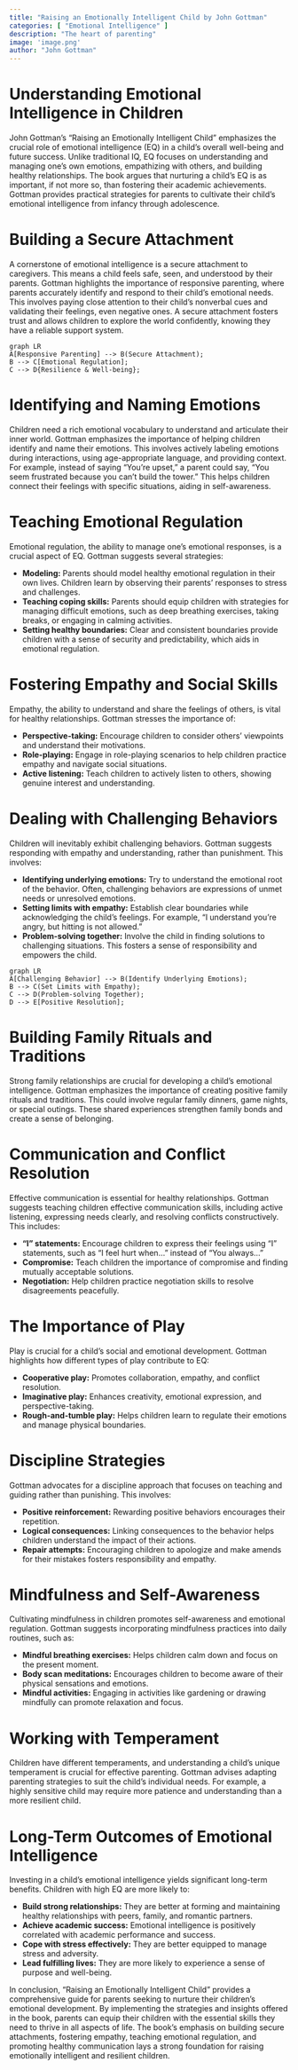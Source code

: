 ```yaml
---
title: "Raising an Emotionally Intelligent Child by John Gottman"
categories: [ "Emotional Intelligence" ]
description: "The heart of parenting"
image: 'image.png'
author: "John Gottman"
---
```

# Understanding Emotional Intelligence in Children

John Gottman's "Raising an Emotionally Intelligent Child" emphasizes the crucial role of emotional intelligence (EQ) in a child's overall well-being and future success.  Unlike traditional IQ, EQ focuses on understanding and managing one's own emotions, empathizing with others, and building healthy relationships.  The book argues that nurturing a child's EQ is as important, if not more so, than fostering their academic achievements.  Gottman provides practical strategies for parents to cultivate their child's emotional intelligence from infancy through adolescence.

# Building a Secure Attachment

A cornerstone of emotional intelligence is a secure attachment to caregivers.  This means a child feels safe, seen, and understood by their parents.  Gottman highlights the importance of responsive parenting, where parents accurately identify and respond to their child's emotional needs. This involves paying close attention to their child's nonverbal cues and validating their feelings, even negative ones.  A secure attachment fosters trust and allows children to explore the world confidently, knowing they have a reliable support system.

```mermaid
graph LR
A[Responsive Parenting] --> B(Secure Attachment);
B --> C[Emotional Regulation];
C --> D{Resilience & Well-being};
```

# Identifying and Naming Emotions

Children need a rich emotional vocabulary to understand and articulate their inner world.  Gottman emphasizes the importance of helping children identify and name their emotions. This involves actively labeling emotions during interactions, using age-appropriate language, and providing context.  For example, instead of saying "You're upset," a parent could say, "You seem frustrated because you can't build the tower."  This helps children connect their feelings with specific situations, aiding in self-awareness.

# Teaching Emotional Regulation

Emotional regulation, the ability to manage one's emotional responses, is a crucial aspect of EQ.  Gottman suggests several strategies:

* **Modeling:**  Parents should model healthy emotional regulation in their own lives. Children learn by observing their parents' responses to stress and challenges.
* **Teaching coping skills:**  Parents should equip children with strategies for managing difficult emotions, such as deep breathing exercises, taking breaks, or engaging in calming activities.
* **Setting healthy boundaries:**  Clear and consistent boundaries provide children with a sense of security and predictability, which aids in emotional regulation.


# Fostering Empathy and Social Skills

Empathy, the ability to understand and share the feelings of others, is vital for healthy relationships. Gottman stresses the importance of:

* **Perspective-taking:**  Encourage children to consider others' viewpoints and understand their motivations.
* **Role-playing:**  Engage in role-playing scenarios to help children practice empathy and navigate social situations.
* **Active listening:**  Teach children to actively listen to others, showing genuine interest and understanding.


# Dealing with Challenging Behaviors

Children will inevitably exhibit challenging behaviors.  Gottman suggests responding with empathy and understanding, rather than punishment.  This involves:

* **Identifying underlying emotions:**  Try to understand the emotional root of the behavior.  Often, challenging behaviors are expressions of unmet needs or unresolved emotions.
* **Setting limits with empathy:**  Establish clear boundaries while acknowledging the child's feelings.  For example, "I understand you're angry, but hitting is not allowed."
* **Problem-solving together:**  Involve the child in finding solutions to challenging situations. This fosters a sense of responsibility and empowers the child.

```mermaid
graph LR
A[Challenging Behavior] --> B(Identify Underlying Emotions);
B --> C(Set Limits with Empathy);
C --> D(Problem-solving Together);
D --> E[Positive Resolution];
```

# Building Family Rituals and Traditions

Strong family relationships are crucial for developing a child's emotional intelligence. Gottman emphasizes the importance of creating positive family rituals and traditions. This could involve regular family dinners, game nights, or special outings. These shared experiences strengthen family bonds and create a sense of belonging.

# Communication and Conflict Resolution

Effective communication is essential for healthy relationships. Gottman suggests teaching children effective communication skills, including active listening, expressing needs clearly, and resolving conflicts constructively.  This includes:

* **"I" statements:**  Encourage children to express their feelings using "I" statements, such as "I feel hurt when..." instead of "You always..."
* **Compromise:**  Teach children the importance of compromise and finding mutually acceptable solutions.
* **Negotiation:**  Help children practice negotiation skills to resolve disagreements peacefully.


#  The Importance of Play

Play is crucial for a child's social and emotional development.  Gottman highlights how different types of play contribute to EQ:

* **Cooperative play:**  Promotes collaboration, empathy, and conflict resolution.
* **Imaginative play:**  Enhances creativity, emotional expression, and perspective-taking.
* **Rough-and-tumble play:**  Helps children learn to regulate their emotions and manage physical boundaries.

#  Discipline Strategies

Gottman advocates for a discipline approach that focuses on teaching and guiding rather than punishing.  This involves:

* **Positive reinforcement:**  Rewarding positive behaviors encourages their repetition.
* **Logical consequences:**  Linking consequences to the behavior helps children understand the impact of their actions.
* **Repair attempts:**  Encouraging children to apologize and make amends for their mistakes fosters responsibility and empathy.


#  Mindfulness and Self-Awareness

Cultivating mindfulness in children promotes self-awareness and emotional regulation.  Gottman suggests incorporating mindfulness practices into daily routines, such as:

* **Mindful breathing exercises:**  Helps children calm down and focus on the present moment.
* **Body scan meditations:**  Encourages children to become aware of their physical sensations and emotions.
* **Mindful activities:**  Engaging in activities like gardening or drawing mindfully can promote relaxation and focus.


#  Working with Temperament

Children have different temperaments, and understanding a child's unique temperament is crucial for effective parenting.  Gottman advises adapting parenting strategies to suit the child's individual needs.  For example, a highly sensitive child may require more patience and understanding than a more resilient child.


#  Long-Term Outcomes of Emotional Intelligence

Investing in a child's emotional intelligence yields significant long-term benefits.  Children with high EQ are more likely to:

* **Build strong relationships:**  They are better at forming and maintaining healthy relationships with peers, family, and romantic partners.
* **Achieve academic success:**  Emotional intelligence is positively correlated with academic performance and success.
* **Cope with stress effectively:**  They are better equipped to manage stress and adversity.
* **Lead fulfilling lives:**  They are more likely to experience a sense of purpose and well-being.


In conclusion, "Raising an Emotionally Intelligent Child" provides a comprehensive guide for parents seeking to nurture their children's emotional development.  By implementing the strategies and insights offered in the book, parents can equip their children with the essential skills they need to thrive in all aspects of life.  The book's emphasis on building secure attachments, fostering empathy, teaching emotional regulation, and promoting healthy communication lays a strong foundation for raising emotionally intelligent and resilient children.

